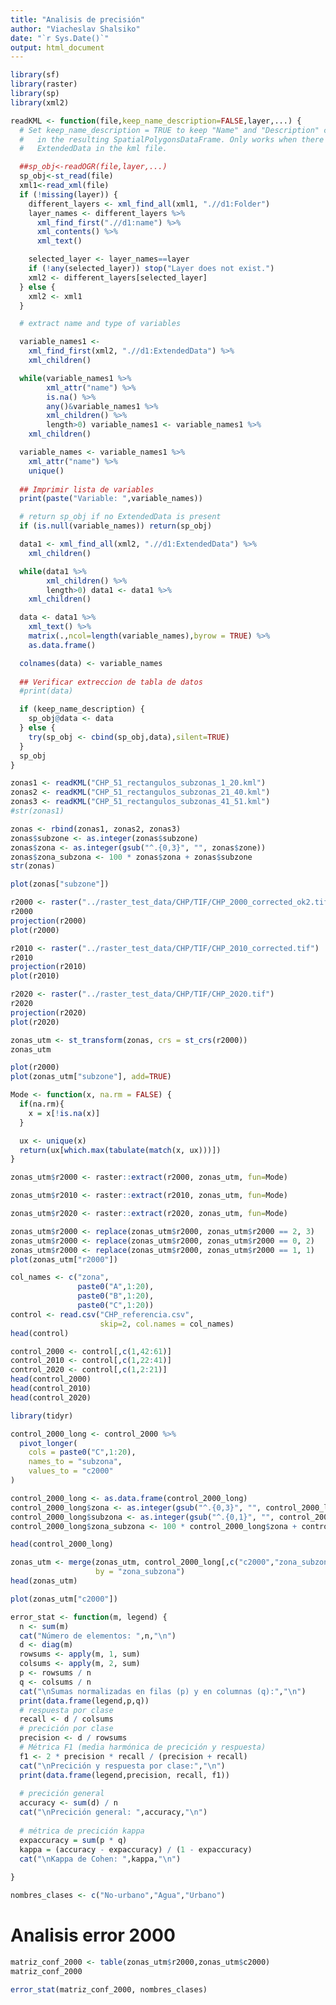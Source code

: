 ---
title: "Analisis de precisión"
author: "Viacheslav Shalsiko"
date: "`r Sys.Date()`"
output: html_document
---

```{r}
library(sf)
library(raster)
library(sp)
library(xml2)
```

```{r}
readKML <- function(file,keep_name_description=FALSE,layer,...) {
  # Set keep_name_description = TRUE to keep "Name" and "Description" columns
  #   in the resulting SpatialPolygonsDataFrame. Only works when there is
  #   ExtendedData in the kml file.

  ##sp_obj<-readOGR(file,layer,...)
  sp_obj<-st_read(file)
  xml1<-read_xml(file)
  if (!missing(layer)) {
    different_layers <- xml_find_all(xml1, ".//d1:Folder") 
    layer_names <- different_layers %>% 
      xml_find_first(".//d1:name") %>% 
      xml_contents() %>% 
      xml_text()

    selected_layer <- layer_names==layer
    if (!any(selected_layer)) stop("Layer does not exist.")
    xml2 <- different_layers[selected_layer]
  } else {
    xml2 <- xml1
  }

  # extract name and type of variables

  variable_names1 <- 
    xml_find_first(xml2, ".//d1:ExtendedData") %>% 
    xml_children() 

  while(variable_names1 %>% 
        xml_attr("name") %>% 
        is.na() %>% 
        any()&variable_names1 %>%
        xml_children() %>% 
        length>0) variable_names1 <- variable_names1 %>%
    xml_children()

  variable_names <- variable_names1 %>%
    xml_attr("name") %>% 
    unique()
  
  ## Imprimir lista de variables
  print(paste("Variable: ",variable_names))

  # return sp_obj if no ExtendedData is present
  if (is.null(variable_names)) return(sp_obj)

  data1 <- xml_find_all(xml2, ".//d1:ExtendedData") %>% 
    xml_children()

  while(data1 %>%
        xml_children() %>% 
        length>0) data1 <- data1 %>%
    xml_children()

  data <- data1 %>% 
    xml_text() %>% 
    matrix(.,ncol=length(variable_names),byrow = TRUE) %>% 
    as.data.frame()

  colnames(data) <- variable_names
  
  ## Verificar extreccion de tabla de datos
  #print(data)

  if (keep_name_description) {
    sp_obj@data <- data
  } else {
    try(sp_obj <- cbind(sp_obj,data),silent=TRUE)
  }
  sp_obj
}
```

```{r}
zonas1 <- readKML("CHP_51_rectangulos_subzonas_1_20.kml")
zonas2 <- readKML("CHP_51_rectangulos_subzonas_21_40.kml")
zonas3 <- readKML("CHP_51_rectangulos_subzonas_41_51.kml")
#str(zonas1)

zonas <- rbind(zonas1, zonas2, zonas3)
zonas$subzone <- as.integer(zonas$subzone)
zonas$zona <- as.integer(gsub("^.{0,3}", "", zonas$zone))
zonas$zona_subzona <- 100 * zonas$zona + zonas$subzone
str(zonas)
```

```{r}
plot(zonas["subzone"])
```

```{r}
r2000 <- raster("../raster_test_data/CHP/TIF/CHP_2000_corrected_ok2.tif")
r2000
projection(r2000)
plot(r2000)
```

```{r}
r2010 <- raster("../raster_test_data/CHP/TIF/CHP_2010_corrected.tif")
r2010
projection(r2010)
plot(r2010)
```

```{r}
r2020 <- raster("../raster_test_data/CHP/TIF/CHP_2020.tif")
r2020
projection(r2020)
plot(r2020)
```

```{r}
zonas_utm <- st_transform(zonas, crs = st_crs(r2000))
zonas_utm
```

```{r}
plot(r2000)
plot(zonas_utm["subzone"], add=TRUE)
```

```{r}
Mode <- function(x, na.rm = FALSE) {
  if(na.rm){
    x = x[!is.na(x)]
  }

  ux <- unique(x)
  return(ux[which.max(tabulate(match(x, ux)))])
}
```

```{r r2000, cache=TRUE}
zonas_utm$r2000 <- raster::extract(r2000, zonas_utm, fun=Mode)
```

```{r r2010, cache=TRUE}
zonas_utm$r2010 <- raster::extract(r2010, zonas_utm, fun=Mode)
```

```{r r2020, cache=TRUE}
zonas_utm$r2020 <- raster::extract(r2020, zonas_utm, fun=Mode)
```

```{r}
zonas_utm$r2000 <- replace(zonas_utm$r2000, zonas_utm$r2000 == 2, 3)
zonas_utm$r2000 <- replace(zonas_utm$r2000, zonas_utm$r2000 == 0, 2)
zonas_utm$r2000 <- replace(zonas_utm$r2000, zonas_utm$r2000 == 1, 1)
plot(zonas_utm["r2000"])
```

```{r}
col_names <- c("zona",
               paste0("A",1:20),
               paste0("B",1:20),
               paste0("C",1:20))
control <- read.csv("CHP_referencia.csv", 
                    skip=2, col.names = col_names)
head(control)

control_2000 <- control[,c(1,42:61)]
control_2010 <- control[,c(1,22:41)]
control_2020 <- control[,c(1,2:21)]
head(control_2000)
head(control_2010)
head(control_2020)
```

```{r}
library(tidyr)

control_2000_long <- control_2000 %>% 
  pivot_longer(
    cols = paste0("C",1:20), 
    names_to = "subzona",
    values_to = "c2000"
)

control_2000_long <- as.data.frame(control_2000_long)
control_2000_long$zona <- as.integer(gsub("^.{0,3}", "", control_2000_long$zona))
control_2000_long$subzona <- as.integer(gsub("^.{0,1}", "", control_2000_long$subzona))
control_2000_long$zona_subzona <- 100 * control_2000_long$zona + control_2000_long$subzona

head(control_2000_long)
```

```{r}
zonas_utm <- merge(zonas_utm, control_2000_long[,c("c2000","zona_subzona")],
                   by = "zona_subzona")
head(zonas_utm)
```

```{r}
plot(zonas_utm["c2000"])
```

```{r}
error_stat <- function(m, legend) {
  n <- sum(m)
  cat("Número de elementos: ",n,"\n")
  d <- diag(m)
  rowsums <- apply(m, 1, sum)
  colsums <- apply(m, 2, sum)
  p <- rowsums / n
  q <- colsums / n
  cat("\nSumas normalizadas en filas (p) y en columnas (q):","\n")
  print(data.frame(legend,p,q))
  # respuesta por clase
  recall <- d / colsums 
  # precición por clase
  precision <- d / rowsums 
  # Métrica F1 (media harmónica de precición y respuesta)
  f1 <- 2 * precision * recall / (precision + recall)
  cat("\nPrecición y respuesta por clase:","\n")
  print(data.frame(legend,precision, recall, f1))
  
  # precición general
  accuracy <- sum(d) / n
  cat("\nPrecición general: ",accuracy,"\n")  
  
  # métrica de precición kappa
  expaccuracy = sum(p * q)
  kappa = (accuracy - expaccuracy) / (1 - expaccuracy)
  cat("\nKappa de Cohen: ",kappa,"\n")
  
}

nombres_clases <- c("No-urbano","Agua","Urbano")
```


# Analisis error 2000

```{r}
matriz_conf_2000 <- table(zonas_utm$r2000,zonas_utm$c2000)
matriz_conf_2000
```

```{r}
error_stat(matriz_conf_2000, nombres_clases)
```

